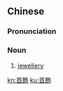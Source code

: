 {{also|首饰}}
==Chinese==
{{zh-forms|s=首饰}}

===Pronunciation===
{{zh-pron
|m=shǒushì
|c=sau2 sik1
|h=pfs=sú-sṳt
|mn=qz:siú-siak/tw,xm,zz:siú-sek/twv:chhiú-sek
|cat=n
}}

===Noun===
{{zh-noun}}

# [[jewellery]]

[[kn:首飾]]
[[ku:首飾]]